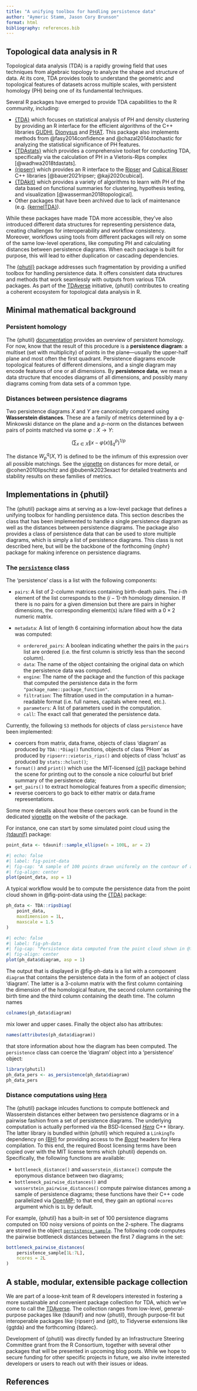 ```yaml
---
title: "A unifying toolbox for handling persistence data"
author: "Aymeric Stamm, Jason Cory Brunson"
format: html
bibliography: references.bib
---
```


## Topological data analysis in R

Topological data analysis (TDA) is a rapidly growing field that uses techniques
from algebraic topology to analyze the shape and structure of data. At its core,
TDA provides tools to understand the geometric and topological features of
datasets across multiple scales, with persistent homology (PH) being one of its
fundamental techniques.

Several R packages have emerged to provide TDA capabilities to the R community,
including:

-   [{TDA}](https://cran.r-project.org/package=TDA) which focuses on statistical
analysis of PH and density clustering by providing an R interface for the
efficient algorithms of the C++ libraries
[GUDHI](https://project.inria.fr/gudhi/software/),
[Dionysus](https://www.mrzv.org/software/dionysus/) and
[PHAT](https://bitbucket.org/phat-code/phat/). This package also implements
methods from @fasy2014confidence and @chazal2014stochastic for analyzing the
statistical significance of PH features.
-   [{TDAstats}](https://cran.r-project.org/package=TDAstats) which provides a
comprehensive toolset for conducting TDA, specifically via the calculation of PH
in a Vietoris-Rips complex [@wadhwa2018tdastats].
-   [{ripserr}](https://cran.r-project.org/package=ripserr) which provides an R
interface to the [Ripser](https://github.com/Ripser/ripser) and [Cubical Ripser](https://github.com/CubicalRipser) C++ libraries [@bauer2021ripser; @kaji2020cubical].
-   [{TDAkit}](https://cran.r-project.org/package=TDAkit) which provides a
variety of algorithms to learn with PH of the data based on functional summaries
for clustering, hypothesis testing, and visualization
[@wasserman2018topological].
-   Other packages that have been archived due to lack of maintenance (e.g.
[{kernelTDA}](https://cran.r-project.org/package=kernelTDA)).

While these packages have made TDA more accessible, they've also introduced
different data structures for representing persistence data, creating challenges
for interoperability and workflow consistency. Moreover, workflows using tools
from different packages will rely on some of the same low-level operations, like
computing PH and calculating distances between persistence diagrams. When each
package is built for purpose, this will lead to either duplication or cascading
dependencies.

The [{phutil}](https://tdaverse.github.io/phutil/) package addresses such
fragmentation by providing a unified toolbox for handling persistence data. It
offers consistent data structures and methods that work seamlessly with outputs
from various TDA packages. As part of the
[TDAverse](https://github.com/tdaverse) initiative, {phutil} contributes to
creating a coherent ecosystem for topological data analysis in R.

## Minimal mathematical background

### Persistent homology

The {phutil}
[documentation](https://tdaverse.github.io/phutil/articles/validation-benchmark.html#definitions)
provides an overview of persistent homology. For now, know that the result of
this procedure is a **persistence diagram**: a multiset (set with multiplicity)
of points in the plane---usually the upper-half plane and most often the first
quadrant. Persistence diagrams encode topological features of different
dimensions, and a single diagram may encode features of one or all dimensions.
By **persistence data**, we mean a data structure that encodes diagrams of all
dimensions, and possibly many diagrams coming from data sets of a common type.

### Distances between persistence diagrams

Two persistence diagrams $X$ and $Y$ are canonically compared using
**Wasserstein distances**.
These are a family of metrics determined by a $q$-Minkowski distance on the plane
and a $p$-norm on the distances between pairs of points matched via some $\varphi : X \to Y$:

$$ \left( \sum_{x \in X}{{\lVert
x-\varphi(x) \rVert_q}^p} \right)^{1/p} $$

The distance $W_p^q(X,Y)$ is defined to be the infimum of this expression over all possible matchings.
See the
[vignette](https://tdaverse.github.io/phutil/articles/validation-benchmark.html)
on distances for more detail, or @cohen2010lipschitz and @bubenik2023exact for
detailed treatments and stability results on these families of metrics.

## Implementations in {phutil}

The {phutil} package aims at serving as a low-level package that defines a
unifying toolbox for handling persistence data. This section describes the
class that has been implemented to handle a single persistence diagram as
well as the distances between persistence diagrams. The package also provides
a class of persistence data that can be used to store multiple diagrams, which
is simply a list of persistence diagrams. This class is not described here, but
will be the backbone of the forthcoming {inphr} package for making inference on
persistence diagrams.

### The [`persistence`](https://tdaverse.github.io/phutil/reference/persistence.html) class

The 'persistence' class is a list with the following components:

-   `pairs`: A list of 2-column matrices containing birth-death pairs. The
$i$-*th* element of the list corresponds to the $(i-1)$-*th* homology dimension.
If there is no pairs for a given dimension but there are pairs in higher
dimensions, the corresponding element(s) is/are filled with a $0 \times 2$
numeric matrix.

-   `metadata`: A list of length 6 containing information about how the data was
computed:

    -   `orderered_pairs`: A boolean indicating whether the pairs in the `pairs`
    list are ordered (i.e. the first column is strictly less than the second
    column).
    -   `data`: The name of the object containing the original data on which the
    persistence data was computed.
    -   `engine`: The name of the package and the function of this package that
    computed the persistence data in the form `"package_name::package_function"`.
    -   `filtration`: The filtration used in the computation in a human-readable
    format (i.e. full names, capitals where need, etc.).
    -   `parameters`: A list of parameters used in the computation.
    -   `call`: The exact call that generated the persistence data.

Currently, the following `S3` methods for objects of class `persistence` have
been implemented:

-   coercers from matrix, data.frame, objects of class 'diagram' as produced by
`TDA::*Diag()` functions, objects of class 'PHom' as produced by
`ripserr::vietoris_rips()` and objects of class
'hclust' as produced by `stats::hclust()`;
-   `format()` and `print()` which use the MIT-licensed
[{cli}](https://cli.r-lib.org) package behind the scene for printing out to the
console a nice colourful but brief summary of the persistence data;
-   `get_pairs()` to extract homological features from a specific dimension;
-   reverse coercers to go back to either matrix or data.frame representations.

Some more details about how these coercers work can be found in the dedicated
[vignette](https://tdaverse.github.io/phutil/articles/persistence-class.html) on
the website of the package.

For instance, one can start by some simulated point cloud using the
[{tdaunif}](https://tdaverse.github.io/tdaunif/) package:

```r
point_data <- tdaunif::sample_ellipse(n = 100L, ar = 2)
```

```r
#| echo: false
#| label: fig-point-data
#| fig-cap: "A sample of 100 points drawn uniformly on the contour of an ellispe."
#| fig-align: center
plot(point_data, asp = 1)
```

A typical workflow would be to compute the persistence data from the point cloud
shown in @fig-point-data using the
[{TDA}](https://cran.r-project.org/web/packages/TDA/index.html) package:

```r
ph_data <- TDA::ripsDiag(
    point_data,
    maxdimension = 1L,
    maxscale = 1.5
)
```

```r
#| echo: false
#| label: fig-ph-data
#| fig-cap: "Persistence data computed from the point cloud shown in @fig-point-data."
#| fig-align: center
plot(ph_data$diagram, asp = 1)
```

The output that is displayed in @fig-ph-data is a list with a component
`diagram` that contains the persistence data in the form of an aobject of class
'diagram'. The latter is a 3-column matrix with the first column containing the
dimension of the homological feature, the second column containing the birth
time and the third column containing the death time. The column names

```r
colnames(ph_data$diagram)
```

mix lower and upper cases. Finally the object also has attributes:

```r
names(attributes(ph_data$diagram))
```

that store information about how the diagram has been computed. The
`persistence` class can coerce the 'diagram' object into a 'persistence' object:

```r
library(phutil)
ph_data_pers <- as_persistence(ph_data$diagram)
ph_data_pers
```

### Distance computations using [Hera](https://github.com/anigmetov/hera)

The {phutil} package inlcudes functions to compute bottleneck and Wasserstein
distances either between two persistence diagrams or in a pairwise fashion from
a set of persistence diagrams. The underlying computation is actually performed
via the BSD-licensed [*Hera*](https://github.com/anigmetov/hera) C++ library.
The latter library is bundled within {phutil} which required a `LinkingTo`
dependency on [{BH}](https://dirk.eddelbuettel.com/code/bh.html) for providing
access to the [*Boost*](https://www.boost.org) headers for Hera compilation. To
this end, the required Boost licensing terms have been copied over with the MIT
license terms which {phutil} depends on. Specifically, the following functions
are available:

-   `bottleneck_distance()` and `wasserstein_distance()` compute the eponymous
distance between two diagrams;
-   `bottleneck_pairwise_distances()` and `wasserstein_pairwise_distances()`
compute pairwise distances among a sample of persistence diagrams; these
functions have their C++ code parallelized via [OpenMP](https://www.openmp.org);
to that end, they gain an optional `ncores` argument which is `1L` by default.

For example, {phutil} has a built-in set of 100 persistence diagrams computed on
100 noisy versions of points on the 2-sphere. The diagrams are stored in the
object
[`persistence_sample`](https://tdaverse.github.io/phutil/reference/persistence_sample.html).
The following code computes the pairwise bottleneck distances between the first
7 diagrams in the set:

```r
bottleneck_pairwise_distances(
    persistence_sample[1L:7L],
    ncores = 2L
)
```

## A stable, modular, extensible package collection

We are part of a loose-knit team of R developers interested in fostering a more
sustainable and convenient package collection for TDA, which we've come to call
the [TDAverse](https://github.com/tdaverse). The collection ranges from
low-level, general-purpose packages like {tdaunif} and now {phutil}, through
purpose-fit but interoperable packages like {ripserr} and {plt}, to Tidyverse
extensions like {ggtda} and the forthcoming {tdarec}.

Development of {phutil} was directly funded by an Infrastructure Steering
Committee grant from the R Consortium, together with several other packages that
will be presented in upcoming blog posts. While we hope to secure funding for
other specific projects in future, we also invite interested developers or users
to reach out with their issues or ideas.

## References
